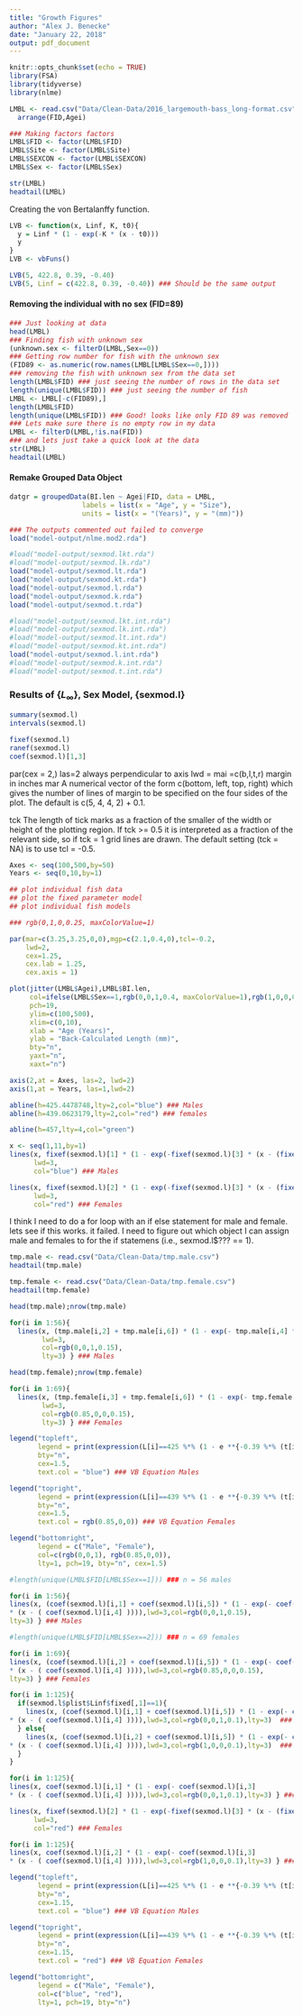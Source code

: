 ```yaml
---
title: "Growth Figures"
author: "Alex J. Benecke"
date: "January 22, 2018"
output: pdf_document
---
```


```r
knitr::opts_chunk$set(echo = TRUE)
library(FSA)
library(tidyverse)
library(nlme)
```
```r
LMBL <- read.csv("Data/Clean-Data/2016_largemouth-bass_long-format.csv") %>%
  arrange(FID,Agei)

### Making factors factors
LMBL$FID <- factor(LMBL$FID)
LMBL$Site <- factor(LMBL$Site)
LMBL$SEXCON <- factor(LMBL$SEXCON)
LMBL$Sex <- factor(LMBL$Sex)
```
```r
str(LMBL)
headtail(LMBL)
```
Creating the von Bertalanffy function.
```r
LVB <- function(x, Linf, K, t0){
  y = Linf * (1 - exp(-K * (x - t0)))
  y
}
LVB <- vbFuns()

LVB(5, 422.8, 0.39, -0.40)
LVB(5, Linf = c(422.8, 0.39, -0.40)) ### Should be the same output
```
#### Removing the individual with no sex (FID=89)
```r
### Just looking at data
head(LMBL)
### Finding fish with unknown sex
(unknown.sex <- filterD(LMBL,Sex==0))
### Getting row number for fish with the unknown sex
(FID89 <- as.numeric(row.names(LMBL[LMBL$Sex==0,])))
### removing the fish with unknown sex from the data set
length(LMBL$FID) ### just seeing the number of rows in the data set
length(unique(LMBL$FID)) ### just seeing the number of fish
LMBL <- LMBL[-c(FID89),]
length(LMBL$FID)
length(unique(LMBL$FID)) ### Good! looks like only FID 89 was removed
### Lets make sure there is no empty row in my data 
LMBL <- filterD(LMBL,!is.na(FID))
### and lets just take a quick look at the data
str(LMBL)
headtail(LMBL)
```
#### Remake Grouped Data Object
```r

datgr = groupedData(BI.len ~ Agei|FID, data = LMBL,
                  labels = list(x = "Age", y = "Size"),
                  units = list(x = "(Years)", y = "(mm)"))
```








```r
### The outputs commented out failed to converge
load("model-output/nlme.mod2.rda")

#load("model-output/sexmod.lkt.rda")
#load("model-output/sexmod.lk.rda")
load("model-output/sexmod.lt.rda")
load("model-output/sexmod.kt.rda")
load("model-output/sexmod.l.rda")
load("model-output/sexmod.k.rda")
load("model-output/sexmod.t.rda")

#load("model-output/sexmod.lkt.int.rda")
#load("model-output/sexmod.lk.int.rda")
#load("model-output/sexmod.lt.int.rda")
#load("model-output/sexmod.kt.int.rda")
load("model-output/sexmod.l.int.rda")
#load("model-output/sexmod.k.int.rda")
#load("model-output/sexmod.t.int.rda")
```



### Results of {$L_{\infty}$}, Sex Model, {sexmod.l}

```r
summary(sexmod.l)
intervals(sexmod.l)
```

```r
fixef(sexmod.l)
ranef(sexmod.l)
coef(sexmod.l)[1,3]
```

par(cex = 2,)
las=2 always perpendicular to axis
lwd =
mai =c(b,l,t,r) margin in inches
mar
A numerical vector of the form c(bottom, left, top, right) which gives the number of lines of margin to be specified on the four sides of the plot. The default is c(5, 4, 4, 2) + 0.1.

tck
The length of tick marks as a fraction of the smaller of the width or height of the plotting region. If tck >= 0.5 it is interpreted as a fraction of the relevant side, so if tck = 1 grid lines are drawn. The default setting (tck = NA) is to use tcl = -0.5.
```r
Axes <- seq(100,500,by=50)
Years <- seq(0,10,by=1)

## plot individual fish data
## plot the fixed parameter model
## plot individual fish models

### rgb(0,1,0,0.25, maxColorValue=1)

par(mar=c(3.25,3.25,0,0),mgp=c(2.1,0.4,0),tcl=-0.2,
    lwd=2,
    cex=1.25,
    cex.lab = 1.25,
    cex.axis = 1)
```


```r
plot(jitter(LMBL$Agei),LMBL$BI.len,
     col=ifelse(LMBL$Sex==1,rgb(0,0,1,0.4, maxColorValue=1),rgb(1,0,0,0.4, maxColorValue=1)),
     pch=19,
     ylim=c(100,500),
     xlim=c(0,10),
     xlab = "Age (Years)",
     ylab = "Back-Calculated Length (mm)",
     bty="n",
     yaxt="n",
     xaxt="n")

axis(2,at = Axes, las=2, lwd=2)
axis(1,at = Years, las=1,lwd=2)

abline(h=425.4478748,lty=2,col="blue") ### Males
abline(h=439.0623179,lty=2,col="red") ### females

abline(h=457,lty=4,col="green")

x <- seq(1,11,by=1)
lines(x, fixef(sexmod.l)[1] * (1 - exp(-fixef(sexmod.l)[3] * (x - (fixef(sexmod.l)[4])))),
      lwd=3, 
      col="blue") ### Males

lines(x, fixef(sexmod.l)[2] * (1 - exp(-fixef(sexmod.l)[3] * (x - (fixef(sexmod.l)[4])))),
      lwd=3, 
      col="red") ### Females
```
I think I need to do a for loop with an if else statement for male and female.
lets see if this works. it failed. I need to figure out which object I can assign male and females to for the if statemens (i.e., sexmod.l$??? == 1).

```r
tmp.male <- read.csv("Data/Clean-Data/tmp.male.csv")
headtail(tmp.male)

tmp.female <- read.csv("Data/Clean-Data/tmp.female.csv")
headtail(tmp.female)
```

```r
head(tmp.male);nrow(tmp.male)

for(i in 1:56){
  lines(x, (tmp.male[i,2] + tmp.male[i,6]) * (1 - exp(- tmp.male[i,4] * (x - (tmp.male[i,5])))),
        lwd=3,
        col=rgb(0,0,1,0.15),
        lty=3) } ### Males

```


```r
head(tmp.female);nrow(tmp.female)

for(i in 1:69){
  lines(x, (tmp.female[i,3] + tmp.female[i,6]) * (1 - exp(- tmp.female[i,4] * (x - (tmp.female[i,5])))),
        lwd=3,
        col=rgb(0.85,0,0,0.15),
        lty=3) } ### Females
```

```r
legend("topleft",
       legend = print(expression(L[i]==425 %*% (1 - e **{-0.39 %*% (t[i] + 0.39)}))),
       bty="n",
       cex=1.5,
       text.col = "blue") ### VB Equation Males

legend("topright",
       legend = print(expression(L[i]==439 %*% (1 - e **{-0.39 %*% (t[i] + 0.39)}))),
       bty="n",
       cex=1.5,
       text.col = rgb(0.85,0,0)) ### VB Equation Females

legend("bottomright",
       legend = c("Male", "Female"),
       col=c(rgb(0,0,1), rgb(0.85,0,0)),
       lty=1, pch=19, bty="n", cex=1.5)
```







###############################


```r
#length(unique(LMBL$FID[LMBL$Sex==1])) ### n = 56 males

for(i in 1:56){
lines(x, (coef(sexmod.l)[i,1] + coef(sexmod.l)[i,5]) * (1 - exp(- coef(sexmod.l)[i,3]   
* (x - ( coef(sexmod.l)[i,4] )))),lwd=3,col=rgb(0,0,1,0.15),
lty=3) } ### Males

```
```r
#length(unique(LMBL$FID[LMBL$Sex==2])) ### n = 69 females

for(i in 1:69){
lines(x, (coef(sexmod.l)[i,2] + coef(sexmod.l)[i,5]) * (1 - exp(- coef(sexmod.l)[i,3]   
* (x - ( coef(sexmod.l)[i,4] )))),lwd=3,col=rgb(0.85,0,0,0.15),
lty=3) } ### Females
```


```r
for(i in 1:125){
  if(sexmod.l$plist$Linf$fixed[,1]==1){
    lines(x, (coef(sexmod.l)[i,1] + coef(sexmod.l)[i,5]) * (1 - exp(- coef(sexmod.l)[i,3]   
* (x - ( coef(sexmod.l)[i,4] )))),lwd=3,col=rgb(0,0,1,0.1),lty=3)  ### Males
  } else{
    lines(x, (coef(sexmod.l)[i,2] + coef(sexmod.l)[i,5]) * (1 - exp(- coef(sexmod.l)[i,3]   
* (x - ( coef(sexmod.l)[i,4] )))),lwd=3,col=rgb(1,0,0,0.1),lty=3)  ### Females
  }
}
```


####################


```r
for(i in 1:125){
lines(x, coef(sexmod.l)[i,1] * (1 - exp(- coef(sexmod.l)[i,3]   
* (x - ( coef(sexmod.l)[i,4] )))),lwd=3,col=rgb(0,0,1,0.1),lty=3) } ### Males

lines(x, fixef(sexmod.l)[2] * (1 - exp(-fixef(sexmod.l)[3] * (x - (fixef(sexmod.l)[4])))),
      lwd=3, 
      col="red") ### Females

for(i in 1:125){
lines(x, coef(sexmod.l)[i,2] * (1 - exp(- coef(sexmod.l)[i,3]   
* (x - ( coef(sexmod.l)[i,4] )))),lwd=3,col=rgb(1,0,0,0.1),lty=3) } ### Females

legend("topleft",
       legend = print(expression(L[i]==425 %*% (1 - e **{-0.39 %*% (t[i] + 0.39)}))),
       bty="n",
       cex=1.15,
       text.col = "blue") ### VB Equation Males

legend("topright",
       legend = print(expression(L[i]==439 %*% (1 - e **{-0.39 %*% (t[i] + 0.39)}))),
       bty="n",
       cex=1.15,
       text.col = "red") ### VB Equation Females

legend("bottomright",
       legend = c("Male", "Female"),
       col=c("blue", "red"),
       lty=1, pch=19, bty="n")
```











